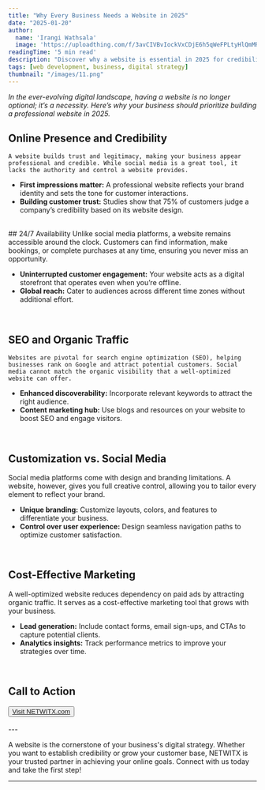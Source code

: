 ```yaml
---
title: "Why Every Business Needs a Website in 2025"
date: "2025-01-20"
author: 
  name: 'Irangi Wathsala'
  image: 'https://uploadthing.com/f/3avCIVBvIockVxCDjE6h5qWeFPLtyHlQmMRx1ZjakGbcsK32'
readingTime: '5 min read'
description: "Discover why a website is essential in 2025 for credibility, marketing, and customer growth."
tags: [web development, business, digital strategy]
thumbnail: "/images/11.png"
---
```


_In the ever-evolving digital landscape, having a website is no longer optional; it’s a necessity. Here’s why your business should prioritize building a professional website in 2025._

## Online Presence and Credibility
    A website builds trust and legitimacy, making your business appear professional and credible. While social media is a great tool, it lacks the authority and control a website provides.

   - **First impressions matter:** A professional website reflects your brand identity and sets the tone for customer interactions.
   - **Building customer trust:** Studies show that 75% of customers judge a company’s credibility based on its website design.

<br />
## 24/7 Availability 
   Unlike social media platforms, a website remains accessible around the clock. Customers can find information, make bookings, or complete purchases at any time, ensuring you never miss an opportunity.
   
   - **Uninterrupted customer engagement:** Your website acts as a digital storefront that operates even when you’re offline.
   - **Global reach:** Cater to audiences across different time zones without additional effort.

<br />

## SEO and Organic Traffic 
    Websites are pivotal for search engine optimization (SEO), helping businesses rank on Google and attract potential customers. Social media cannot match the organic visibility that a well-optimized website can offer.
   
   - **Enhanced discoverability:** Incorporate relevant keywords to attract the right audience.
   - **Content marketing hub:** Use blogs and resources on your website to boost SEO and engage visitors.

<br />

## Customization vs. Social Media 
   Social media platforms come with design and branding limitations. A website, however, gives you full creative control, allowing you to tailor every element to reflect your brand.
   
   - **Unique branding:** Customize layouts, colors, and features to differentiate your business.
   - **Control over user experience:** Design seamless navigation paths to optimize customer satisfaction.

<br />

## Cost-Effective Marketing 
 A well-optimized website reduces dependency on paid ads by attracting organic traffic. It serves as a cost-effective marketing tool that grows with your business.
   
   - **Lead generation:** Include contact forms, email sign-ups, and CTAs to capture potential clients.
   - **Analytics insights:** Track performance metrics to improve your strategies over time.

<br />


## Call to Action 

  <button className="ml-6 text-gray-600 bg-blue-500 hover:bg-blue-700 text-white font-bold py-2 px-4 rounded">
    <a href="https://www.netwitx.com/" target="_blank" rel="noopener noreferrer" className="text-white">Visit NETWITX.com</a>
  </button>

<br />
<br />
---

A website is the cornerstone of your business's digital strategy. Whether you want to establish credibility or grow your customer base, NETWITX is your trusted partner in achieving your online goals. Connect with us today and take the first step!

---